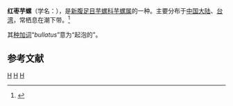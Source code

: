 {{Speciesbox 
| taxon = Conus bullatus
| authority = [[Linnaeus|Linnaeus]], 1758
| image = Textilia_bullata_01.JPG
}}
'''红枣芋螺'''（学名：''{{lang|la|Conus bullatus}}''），是[[新腹足目|新腹足目]][[芋螺科|芋螺科]][[芋螺属|芋螺属]]的一种。主要分布于[[中国大陆|中国大陆]]、[[台湾|台湾]]，常栖息在潮下带。<ref>{{cite web|url=http://shell.sinica.edu.tw/chinese/shellbase_detail.php?science_no=1527|title=国际贝库：红枣芋螺|publisher=台湾贝类资料库|accessdate=2009-08-11}}</ref>

其[[种加词|种加词]]“''bullatus''”意为“起泡的”。

== 参考文献 ==
{{reflist}}
{{Commonscat|Conus bullatus}}
{{Taxonbar}}

[[Category:芋螺属|H]]
[[Category:卡尔·林奈命名的生物分类|H]]
[[Category:1758年描述的軟體動物|H]]